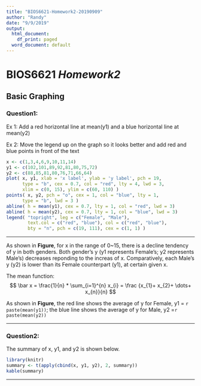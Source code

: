 ---
title: "BIOS6621-Homework2-20190909"
author: "Randy"
date: "9/9/2019"
output:
  html_document:
    df_print: paged
  word_document: default
---
# **BIOS6621** *Homework2* 
## Basic Graphing
### Question1: 
Ex 1:  Add a red horizontal line at mean(y1) and a blue horizontal line at mean(y2)

Ex 2:  Move the legend up on the graph so it looks better and add red and blue points in front of the text
```{r}
x <- c(1,3,4,6,9,10,11,14)
y1 <- c(102,101,89,92,81,80,75,72)
y2 <- c(88,85,81,80,76,71,66,64)
plot( x, y1, xlab = 'x label', ylab = 'y label', pch = 19, 
      type = "b", cex = 0.7, col = "red", lty = 4, lwd = 3,
      xlim = c(0, 15), ylim = c(60, 110) )
points( x, y2, pch = "o", cex = 1, col = "blue", lty = 1, 
      type = "b", lwd = 3 )
abline( h = mean(y1), cex = 0.7, lty = 1, col = "red", lwd = 3)
abline( h = mean(y2), cex = 0.7, lty = 1, col = "blue", lwd = 3)
legend( "topright", leg = c("Female", "Male"), 
        text.col = c("red", "blue"), col = c("red", "blue"),
        bty = "n", pch = c(19, 111), cex = c(1, 1) )

```
---

As shown in **Figure**, for x in the range of 0~15, there is a decline tendency of y in both genders. Both gender's y (y1 represents Female's; y2 represents Male's) decreases reponding to the increas of x. Comparatively, each Male's y (y2) is lower than its Female counterpart (y1), at certain given x. 

The mean function:
$$ \bar x  = \frac{1}{n} * \sum_{i=1}^{n}  x_{i} = \frac {x_{1}+ x_{2}+ \dots+ x_{n}}{n} $$

As shown in **Figure**, the red line shows the average of y for Female, y1 = `r paste(mean(y1))`; the blue line shows the average of y for Male, y2 =`r paste(mean(y2))`

***

### Question2:
The summary of x, y1, and y2 is shown below.  

```{r,results='asis',echo=FALSE}
library(knitr)
summary <- t(apply(cbind(x, y1, y2), 2, summary))
kable(summary)
```
---


